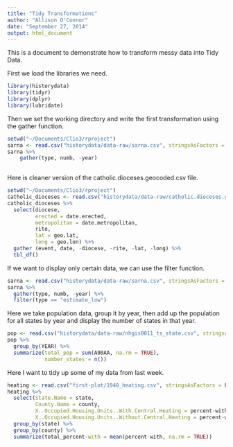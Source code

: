 ```yaml
---
title: "Tidy Transformations"
author: "Allison O'Connor"
date: "September 27, 2014"
output: html_document
---
```


This is a document to demonstrate how to transform messy data into Tidy Data.

First we load the libraries we need. 
```r
library(historydata)
library(tidyr)
library(dplyr)
library(lubridate)
```


Then we set the working directory and write the first transformation using the gather function.

```r

setwd("~/Documents/Clio3/rproject")
sarna <- read.csv("historydata/data-raw/sarna.csv", stringsAsFactors = FALSE)
sarna %>% 
    gather(type, numb, -year)
   
```

Here is cleaner version of the catholic.dioceses.geocoded.csv file.

```r
setwd("~/Documents/Clio3/rproject")
catholic_dioceses <- read.csv("historydata/data-raw/catholic.dioceses.geocoded.csv", stringsAsFactors = FALSE)
catholic_dioceses %>%
  select(diocese, 
         erected = date.erected,
         metropolitan = date.metropolitan,
         rite,
         lat = geo.lat,
         long = geo.lon) %>%
  gather (event, date, -diocese, -rite, -lat, -long) %>%
  tbl_df()

```



If we want to display only certain data, we can use the filter function.

```r
sarna <- read.csv("historydata/data-raw/sarna.csv", stringsAsFactors = FALSE)
sarna %>%
  gather(type, numb, -year) %>%
  filter(type == "estimate_low")

```



Here we take population data, group it by year, then add up the population for all states by year and display the number of states in that year.

```r
pop <- read.csv("historydata/data-raw/nhgis0011_ts_state.csv", stringsAsFactors = FALSE)
pop %>%
  group_by(YEAR) %>%
  summarize(total_pop = sum(A00AA, na.rm = TRUE),
            number_states = n())

```

Here I want to tidy up some of my data from last week.

```r
heating <- read.csv("first-plot/1940_heating.csv", stringsAsFactors = FALSE)
heating %>%
  select(State.Name = state,
         County.Name = county,
         X..Occupied.Housing.Units..With.Central.Heating = percent-with,
         X..Occupied.Housing.Units..Without.Central.Heating = percent-without) %>%
  group_by(state) %>%
  group_by(county) %>%
  summarize(total_percent-with = mean(percent-with, na.rm = TRUE))
  
```
